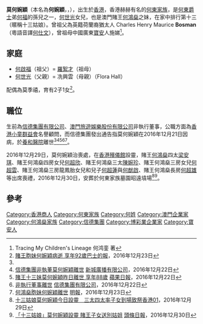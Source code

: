 '''莫何婉穎'''（本名為'''何婉穎'''，'''{{lang-en|Louise Yuen-wing Ho Mok}}'''，{{bd|1924年||2016年|12月21日|}}），出生於[[香港|香港]]，香港赫赫有名的[[何東家族|何東家族]]，是[[何東|何東]][[爵士|爵士]]弟[[何啟福|何福]]的孫兒之一，[[何世光|何世光]]女兒，也是澳門賭王[[何鴻燊|何鴻燊]]之妹，在家中排行第十三（暱稱十三姑娘）。曾祖父為英籍荷蘭裔猶太人 Charles Henry Maurice '''Bosman'''（粵語音譯[[何仕文|何仕文]]），曾祖母中國廣東[[寶安縣|寶安]]人施娣<ref>Tracing My Children's Lineage 何鸿銮 著</ref>。

== 家庭 ==
{{Ahnentafel top}}<center>
{{ahnentafel-compact5
|boxstyle_1=background-color: #fff;
|boxstyle_2=background-color: #fff;
|boxstyle_3=background-color: #fff;
|boxstyle_4=background-color: #fff;
|boxstyle_5=background-color: #fff;
|1='''何婉穎'''（1924－2016）
|2='''父：'''[[何世光|何世光]]
|4='''祖父：'''[[何启福|何启福]]（1863－1926）
|5='''祖母：'''[[罗絮才|罗絮才]]
|7=
}}</center>
{{ahnentafel bottom}}
* [[何啟福|何啟福]]（祖父）= [[羅絮才|羅絮才]]（祖母） 
* [[何世光|何世光]]（父親）= 冼興雲（母親）（Flora Hall）

配偶為莫季禧，育有2子1女<ref name="passed away by Louise Mok">[http://www.bastillepost.com/hongkong/4-%E5%A8%9B%E5%9C%88%E4%BA%8B/1668311-%E8%B3%AD%E7%8E%8B%E8%83%9E%E5%A6%B9%E4%BD%95%E5%A9%89%E7%A9%8E%E7%97%85%E9%80%9D-%E4%BA%AB%E5%B9%B492%E6%AD%B2?r=w 賭王胞妹何婉穎病逝 享年92歲][[巴士的報|巴士的報]]，2016年12月23日</ref>。

==職位==
生前為[[信德集團有限公司|信德集團有限公司]]、[[澳門旅遊娛樂股份有限公司|澳門旅遊娛樂股份有限公司]]非執行董事，公職方面為[[香港小童群益會|香港小童群益會]]名譽顧問，而信德集團發出通告指莫何婉穎在2016年12月21日因病，於[[養和醫院|養和醫院]]離世<ref name="passed away by Louise Mok"/><ref>[http://www.metroradio.com.hk/news/default.aspx?NewsID=20161222204142 信德集團非執董莫何婉穎離世] {{Wayback|url=http://www.metroradio.com.hk/news/default.aspx?NewsID=20161222204142 |date=20190731183031 }}[[新城廣播有限公司|新城廣播有限公司]]，2016年12月22日</ref><ref>[http://hk.apple.nextmedia.com/realtime/finance/20161222/56080676 賭王十三妹莫何婉穎昨日離世 享年88歲] {{Wayback|url=http://hk.apple.nextmedia.com/realtime/finance/20161222/56080676 |date=20161224212539 }}[[蘋果日報|蘋果日報]]，2016年12月22日</ref><ref>[http://www.merrillifn.com/IR/upload/1_c08_2016-12-22_3704.pdf 非執行董事離世] {{Wayback|url=http://www.merrillifn.com/IR/upload/1_c08_2016-12-22_3704.pdf |date=20161224031446 }}[[信德集團有限公司|信德集團有限公司]]，2016年12月22日</ref><ref>[http://news.mingpao.com/pns/dailynews/web_tc/article/20161223/s00004/1482429209194 何鴻燊胞妹何婉穎離世] {{Wayback|url=http://news.mingpao.com/pns/dailynews/web_tc/article/20161223/s00004/1482429209194 |date=20161225170735 }}[[明報|明報]]，2016年12月23日</ref>。

2016年12月29日，莫何婉穎治喪處，在[[香港殯儀館|香港殯儀館]]設靈，賭王[[何鴻燊|何鴻燊]]四太[[梁安琪_(澳門)|梁安琪]]、賭王何鴻燊四房女兒[[何超欣|何超欣]]、賭王何鴻燊三太[[陳婉珍|陳婉珍]]、賭王何鴻燊三房女兒[[何超雲|何超雲]]、賭王何鴻燊三房龍鳳胎女兒和兒子[[何超蓮|何超蓮]]與[[何猷啟|何猷啟]]、賭王何鴻燊長房[[何超雄|何超雄]]等出席喪禮，2016年12月30日，安葬於何東家族墓園昭遠墳場<ref>[http://www.hk01.com/%E5%A8%9B%E6%A8%82/62908/%E5%8D%81%E4%B8%89%E5%A7%91%E5%A8%98%E8%8E%AB%E4%BD%95%E5%A9%89%E7%A9%8E%E4%BB%8A%E6%97%A5%E8%A8%AD%E9%9D%88-%E4%B8%89%E5%A4%AA%E5%9B%9B%E5%A4%AA%E7%8E%87%E5%AD%90%E5%A5%B3%E5%88%B0%E5%A0%B4%E8%87%B4%E7%A5%AD 十三姑娘莫何婉穎今日設靈　三太四太率子女到場致祭][[香港01|香港01]]，2016年12月29日</ref><ref>[http://hd.stheadline.com/culture/culture_content.asp?contid=220446&srctype=g 「十三姑娘」莫何婉穎設靈 賭王子女送別姑姐] {{Wayback|url=http://hd.stheadline.com/culture/culture_content.asp?contid=220446&srctype=g |date=20161231081711 }}[[頭條日報|頭條日報]]，2016年12月30日</ref>。

==參考==
{{reflist}}

[[Category:香港商人|Category:香港商人]]
[[Category:何東家族|Category:何東家族]]
[[Category:何姓|Category:何姓]]
[[Category:澳門企業家|Category:澳門企業家]]
[[Category:何鴻燊家族|Category:何鴻燊家族]]
[[Category:信德集團|Category:信德集團]]
[[Category:博彩業企業家|Category:博彩業企業家]]
[[Category:寶安人|Category:寶安人]]